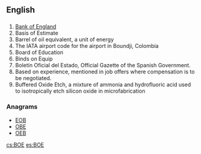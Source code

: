 ==English==
{{wikipedia}}

==={{initialism-old|en}}===
{{en-initialism}}

# [[Bank of England]]
# Basis of Estimate
# Barrel of oil equivalent, a unit of energy
# The IATA airport code for the airport in Boundji, Colombia
# Board of Education
# Binds on Equip
# Boletín Oficial del Estado, Official Gazette of the Spanish Government.
# Based on experience, mentioned in job offers where compensation is to be negotiated.
# Buffered Oxide Etch, a mixture of ammonia and hydrofluoric acid used to isotropically etch silicon oxide in microfabrication

===Anagrams===
* [[EOB#English|EOB]]
* [[OBE#English|OBE]]
* [[OEB#English|OEB]]

[[cs:BOE]]
[[es:BOE]]